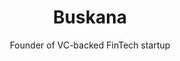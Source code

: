 ---
title: Buskana
subtitle: Founder of VC-backed FinTech startup
order: 10
iconUrl: /assets/projects/buskana-icon.png
media:
  - type: mobile
    fileType: video
    mediaSrc: /assets/projects/buskana-mobile-1.mp4
  - type: mobile
    fileType: video
    mediaSrc: /assets/projects/buskana-mobile-2.mp4
  - type: mobile
    fileType: video
    mediaSrc: /assets/projects/buskana-mobile-3.mp4
  - type: mobile
    fileType: video
    mediaSrc: /assets/projects/buskana-mobile-4.mp4
technologies:
  - React
  - Node.js
  - MongoDB
  - Next.js
  - React Native
link: https://www.buskana.com
---